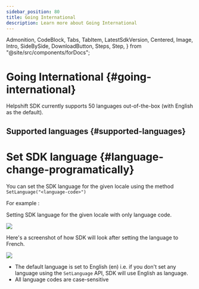 ```yaml
---
sidebar_position: 80
title: Going International
description: Learn more about Going International
---
```


  Admonition,
  CodeBlock,
  Tabs,
  TabItem,
  LatestSdkVersion,
  Centered,
  Image,
  Intro,
  SideBySide,
  DownloadButton,
  Steps,
  Step,
} from "@site/src/components/forDocs";



# Going International {#going-international}

Helpshift SDK currently supports 50 languages out-of-the-box (with English as the default).

## Supported languages {#supported-languages}

<SupportedLanguages />

# Set SDK language {#language-change-programatically}

<SetLanguageDescription />

You can set the SDK language for the given locale using the method `SetLanguage("<language-code>")`

For example :

Setting SDK language for the given locale with only language code.

<Centered width="full">

![](/static/books/unreal/set_language.png)

</Centered>

Here's a screenshot of how SDK will look after setting the language to French.

![](/static/books/sdkx_android/i18n.png)

<Admonition type="info" title="Note">

- The default language is set to English (en) i.e. if you don't set any language using the `SetLanguage` API, SDK will use English as language.
- All language codes are case-sensitive

</Admonition>
